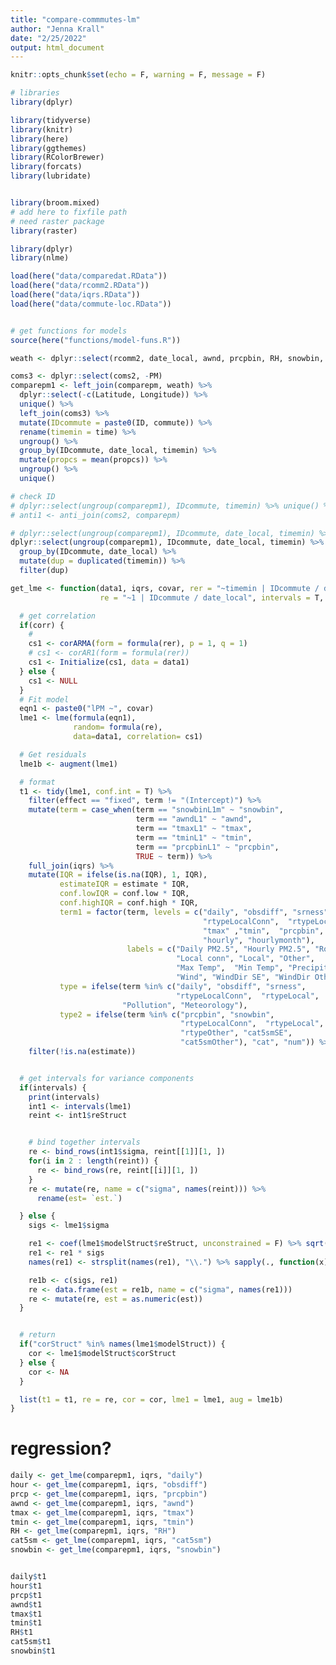 ```yaml
---
title: "compare-commmutes-lm"
author: "Jenna Krall"
date: "2/25/2022"
output: html_document
---
```




```r
knitr::opts_chunk$set(echo = F, warning = F, message = F)
```

```r
# libraries
library(dplyr)

library(tidyverse)
library(knitr)
library(here)
library(ggthemes)
library(RColorBrewer)
library(forcats)
library(lubridate)


library(broom.mixed)
# add here to fixfile path
# need raster package
library(raster)

library(dplyr)
library(nlme)

```

```r
load(here("data/comparedat.RData"))
load(here("data/rcomm2.RData"))
load(here("data/iqrs.RData"))
load(here("data/commute-loc.RData"))


# get functions for models
source(here("functions/model-funs.R"))
```



```r
weath <- dplyr::select(rcomm2, date_local, awnd, prcpbin, RH, snowbin, tmax, tmin, cat5sm) %>% unique()

coms3 <- dplyr::select(coms2, -PM)
comparepm1 <- left_join(comparepm, weath) %>%
  dplyr::select(-c(Latitude, Longitude)) %>%
  unique() %>%
  left_join(coms3) %>%
  mutate(IDcommute = paste0(ID, commute)) %>%
  rename(timemin = time) %>%
  ungroup() %>%
  group_by(IDcommute, date_local, timemin) %>%
  mutate(propcs = mean(propcs)) %>%
  ungroup() %>%
  unique()

# check ID
# dplyr::select(ungroup(comparepm1), IDcommute, timemin) %>% unique() %>% View()
# anti1 <- anti_join(coms2, comparepm)

# dplyr::select(ungroup(comparepm1), IDcommute, date_local, timemin) %>% unique() %>% View()
dplyr::select(ungroup(comparepm1), IDcommute, date_local, timemin) %>%
  group_by(IDcommute, date_local) %>%
  mutate(dup = duplicated(timemin)) %>%
  filter(dup)
```




```r
get_lme <- function(data1, iqrs, covar, rer = "~timemin | IDcommute / date_local",
                    re = "~1 | IDcommute / date_local", intervals = T, corr = T) {

  # get correlation
  if(corr) {
    #
    cs1 <- corARMA(form = formula(rer), p = 1, q = 1)
    # cs1 <- corAR1(form = formula(rer))
    cs1 <- Initialize(cs1, data = data1)
  } else {
    cs1 <- NULL
  }
  # Fit model
  eqn1 <- paste0("lPM ~", covar)
  lme1 <- lme(formula(eqn1),
              random= formula(re),
              data=data1, correlation= cs1)

  # Get residuals
  lme1b <- augment(lme1)

  # format
  t1 <- tidy(lme1, conf.int = T) %>%
    filter(effect == "fixed", term != "(Intercept)") %>%
    mutate(term = case_when(term == "snowbinL1m" ~ "snowbin",
                            term == "awndL1" ~ "awnd",
                            term == "tmaxL1" ~ "tmax",
                            term == "tminL1" ~ "tmin",
                            term == "prcpbinL1" ~ "prcpbin",
                            TRUE ~ term)) %>%
    full_join(iqrs) %>%
    mutate(IQR = ifelse(is.na(IQR), 1, IQR),
           estimateIQR = estimate * IQR,
           conf.lowIQR = conf.low * IQR,
           conf.highIQR = conf.high * IQR,
           term1 = factor(term, levels = c("daily", "obsdiff", "srness", "timemin",
                                           "rtypeLocalConn",  "rtypeLocal",    "rtypeOther",
                                           "tmax" ,"tmin",  "prcpbin", "snowbin" , "awnd", "cat5smSE", "cat5smOther",
                                           "hourly", "hourlymonth"),
                          labels = c("Daily PM2.5", "Hourly PM2.5", "Roadiness", "Time since start",
                                     "Local conn", "Local", "Other",
                                     "Max Temp",  "Min Temp", "Precipitation","Snow",
                                     "Wind", "WindDir SE", "WindDir Other", "Hour Mean", "Hour Mon Mean")),
           type = ifelse(term %in% c("daily", "obsdiff", "srness",
                                     "rtypeLocalConn",  "rtypeLocal",    "rtypeOther", "timemin"),
                         "Pollution", "Meteorology"),
           type2 = ifelse(term %in% c("prcpbin", "snowbin",
                                      "rtypeLocalConn",  "rtypeLocal",
                                      "rtypeOther", "cat5smSE",
                                      "cat5smOther"), "cat", "num")) %>%
    filter(!is.na(estimate))


  # get intervals for variance components
  if(intervals) {
    print(intervals)
    int1 <- intervals(lme1)
    reint <- int1$reStruct


    # bind together intervals
    re <- bind_rows(int1$sigma, reint[[1]][1, ])
    for(i in 2 : length(reint)) {
      re <- bind_rows(re, reint[[i]][1, ])
    }
    re <- mutate(re, name = c("sigma", names(reint))) %>%
      rename(est= `est.`)

  } else {
    sigs <- lme1$sigma

    re1 <- coef(lme1$modelStruct$reStruct, unconstrained = F) %>% sqrt()
    re1 <- re1 * sigs
    names(re1) <- strsplit(names(re1), "\\.") %>% sapply(., function(x) x[[1]])

    re1b <- c(sigs, re1)
    re <- data.frame(est = re1b, name = c("sigma", names(re1)))
    re <- mutate(re, est = as.numeric(est))
  }


  # return
  if("corStruct" %in% names(lme1$modelStruct)) {
    cor <- lme1$modelStruct$corStruct
  } else {
    cor <- NA
  }

  list(t1 = t1, re = re, cor = cor, lme1 = lme1, aug = lme1b)
}


```

# regression?

```r

daily <- get_lme(comparepm1, iqrs, "daily")
hour <- get_lme(comparepm1, iqrs, "obsdiff")
prcp <- get_lme(comparepm1, iqrs, "prcpbin")
awnd <- get_lme(comparepm1, iqrs, "awnd")
tmax <- get_lme(comparepm1, iqrs, "tmax")
tmin <- get_lme(comparepm1, iqrs, "tmin")
RH <- get_lme(comparepm1, iqrs, "RH")
cat5sm <- get_lme(comparepm1, iqrs, "cat5sm")
snowbin <- get_lme(comparepm1, iqrs, "snowbin")


daily$t1
hour$t1
prcp$t1
awnd$t1
tmax$t1
tmin$t1
RH$t1
cat5sm$t1
snowbin$t1

```
